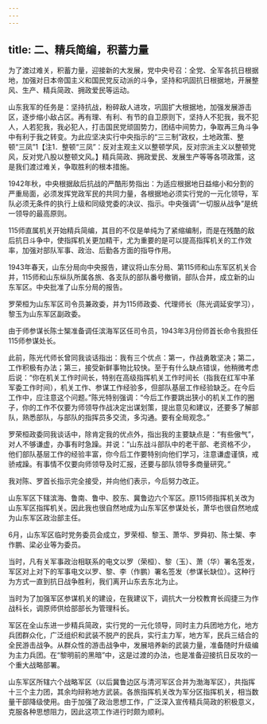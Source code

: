 ```yaml
---
---
---
```

title: 二、精兵简编，积蓄力量
---




为了渡过难关，积蓄力量，迎接新的大发展，党中央号召：全党、全军各抗日根据地，加强对日本帝国主义和国民党反动派的斗争，坚持和巩固抗日根据地，开展整风、生产、精兵简政、拥政爱民等运动。

山东我军的任务是：坚持抗战，粉碎敌人进攻，巩固扩大根据地，加强发展游击区，逐步缩小敌占区。再有理、有利、有节的自卫原则下，坚持人不犯我，我不犯人，人若犯我，我必犯人，打击国民党顽固势力，团结中间势力，争取再三角斗争中有利于我之转变。为此应坚决实行中央指示的“三三制”政权，土地政策、整顿“三凤”1【注1．整顿“三凤”：反对主观主义以整顿学风，反对宗派主义以整顿党风，反对党八股以整顿文风。】精兵简政、拥政爱民、发展生产等等各项政策，这是我们渡过难关，争取胜利的根本措施。

1942年秋，中央根据敌后抗战的严酷形势指出：为适应根据地日益缩小和分割的严重局面，必须发挥党政军民的共同力量，各根据地必须实行党的一元化领导，军队必须无条件的执行上级和同级党委的决议、指示。中央强调“一切服从战争”是统一领导的最高原则。

115师直属机关开始精兵简编，其目的不仅是单纯为了紧缩编制，而是在残酷的敌后抗日斗争中，使指挥机关更加精干，尤为重要的是可以提高指挥机关的工作效率，加强对部队军事、政治、后勤各方面的指导作用。

1943年春天，山东分局向中央报告，建议将山东分局、第115师和山东军区机关合并，115师和山东纵队所属各旅、各支队的部队番号撤销，部队合并，成立新的山东军区。中央批准了山东分局的报告。

罗荣桓为山东军区司令员兼政委，并为115师政委、代理师长（陈光调延安学习），黎玉为山东军区副政委。

由于师参谋长陈士榘准备调任滨海军区任司令员，1943年3月份师首长命令我担任115师参谋处长。

此前，陈光代师长曾同我谈话指出：我有三个优点：第一，作战勇敢坚决；第二，工作积极有办法；第三，接受新鲜事物比较快。至于有什么缺点错误，他稍微考虑后说：“你在机关工作时间长，特别在高级指挥机关工作时间长（指我在红军中革军委工作时间），机关工作、参谋工作经验多，但部队基层工作经验缺乏。在今后工作中，应注意这个问题。”陈光特别强调：“今后工作要跳出狭小的机关工作的圈子，你的工作不仅要为师领导作战决定出谋划策，提出意见和建议，还要多了解部队，熟悉部队，与部队的指挥员多交流，多沟通。要有全局观念。”

罗荣桓政委同我谈话中，除肯定我的优点外，指出我的主要缺点是：“有些傲气”，对人不够谦虚，办事有时急躁。并说：“山东战斗部队中的老干部、老资格不少，他们部队基层工作的经验丰富，你今后工作要特别向他们学习，注意谦虚谨慎，戒骄戒躁。有事情不仅要向师领导及时汇报，还要与部队领导多商量研究。”

我对陈、罗首长指示完全接受，并向他们表示，今后努力改正。

山东军区下辖滨海、鲁南、鲁中、胶东、冀鲁边六个军区。原115师指挥机关改为山东军区指挥机关。因此我也很自然地成为山东军区参谋处长，萧华也很自然地成为山东军区政治部主任。

6月，山东军区临时党务委员会成立，罗荣桓、黎玉、萧华、罗舜初、陈士榘、李作鹏、梁必业等为委员。

当时，凡有关军事政治相联系的电文以罗（荣桓）、黎（玉）、萧（华）署名签发，军区对上对下的军事电文以罗、黎、李（作鹏）署名签发（参谋长缺位）。这种行为方式一直到抗日战争胜利，我们离开山东去东北为止。

当时为了加强军区参谋机关的建设，在我建议下，调抗大一分校教育长阎捷三为作战科长，调原师供给部部长为管理科长。

军区在全山东进一步精兵简政，实行党的一元化领导，同时主力兵团地方化，地方兵团群众化，广泛组织和武装不脱产的民兵，实行主力军，地方军，民兵三结合的全民游击战争。从群众性的游击战争中，发展培养新的武装力量，准备随时升级编为主力兵团。在“黎明前的黑暗”中，这是过渡的办法，也是准备迎接抗日反攻的一个重大战略部署。

山东军区所辖六个战略军区（以后冀鲁边区与清河军区合并为渤海军区），共指挥十三个主力团，其余均辩称地方武装。各旅指挥机关改为军分区指挥机关，相当数量干部降级使用。由于加强了政治思想工作，广泛深入宣传精兵简政的积极意义，克服各种思想阻力，因此这项工作进行时颇为顺利。